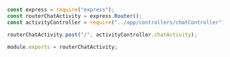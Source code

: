 ```javascript
const express = require("express");
const routerChatActivity = express.Router();
const activityController = require("../app/controllers/chatController");

routerChatActivity.post("/", activityController.chatActivity);

module.exports = routerChatActivity;
```
